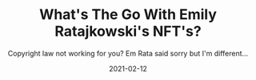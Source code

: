 ---
date: "2021-02-12"
title: "What's The Go With Emily Ratajkowski's NFT's?"
subtitle: "Copyright law not working for you? Em Rata said sorry but I'm different..."
external_link: "https://graziamagazine.com/articles/emily-ratajkowski-nft/"
publisher_name: "GRAZIA"
hero_image: "./emrata.jpg"
publisher_link: "https://graziamagazine.com/"
categories: ['']
---